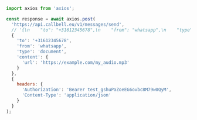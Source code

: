 ```js
import axios from 'axios';

const response = await axios.post(
  'https://api.callbell.eu/v1/messages/send',
  // '{\n    "to": "+31612345678",\n    "from": "whatsapp",\n    "type": "document",\n    "content": {\n      "url": "https://example.com/my_audio.mp3"\n    }\n  }',
  {
    'to': '+31612345678',
    'from': 'whatsapp',
    'type': 'document',
    'content': {
      'url': 'https://example.com/my_audio.mp3'
    }
  },
  {
    headers: {
      'Authorization': 'Bearer test_gshuPaZoeEG6ovbc8M79w0QyM',
      'Content-Type': 'application/json'
    }
  }
);

```